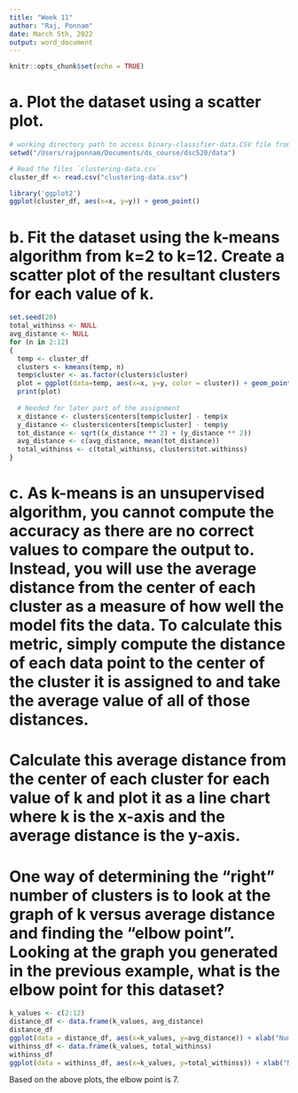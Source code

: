 ```yaml
---
title: "Week 11"
author: "Raj, Ponnam"
date: March 5th, 2022
output: word_document
---
```


```r
knitr::opts_chunk$set(echo = TRUE)

```
# a. Plot the dataset using a scatter plot.
```r

# working directory path to access binary-classifier-data.CSV file from local drive
setwd("/Users/rajponnam/Documents/ds_course/dsc520/data")

# Read the files `clustering-data.csv` 
cluster_df <- read.csv("clustering-data.csv")

library('ggplot2')
ggplot(cluster_df, aes(x=x, y=y)) + geom_point()

```
# b. Fit the dataset using the k-means algorithm from k=2 to k=12. Create a scatter plot of the resultant clusters for each value of k.
```r
set.seed(20)
total_withinss <- NULL
avg_distance <- NULL
for (n in 2:12)
{
  temp <- cluster_df
  clusters <- kmeans(temp, n)
  temp$cluster <- as.factor(clusters$cluster)
  plot = ggplot(data=temp, aes(x=x, y=y, color = cluster)) + geom_point() + geom_point(data = as.data.frame(clusters$centers), color = "black", size = 2) + ggtitle(paste("K-Means Plot for k =", n))
  print(plot)
  
  # Needed for later part of the assignment
  x_distance <- clusters$centers[temp$cluster] - temp$x
  y_distance <- clusters$centers[temp$cluster] - temp$y
  tot_distance <- sqrt((x_distance ** 2) + (y_distance ** 2))
  avg_distance <- c(avg_distance, mean(tot_distance))
  total_withinss <- c(total_withinss, clusters$tot.withinss)
}
```

# c. As k-means is an unsupervised algorithm, you cannot compute the accuracy as there are no correct values to compare the output to. Instead, you will use the average distance from the center of each cluster as a measure of how well the model fits the data. To calculate this metric, simply compute the distance of each data point to the center of the cluster it is assigned to and take the average value of all of those distances.

# Calculate this average distance from the center of each cluster for each value of k and plot it as a line chart where k is the x-axis and the average distance is the y-axis.

# One way of determining the “right” number of clusters is to look at the graph of k versus average distance and finding the “elbow point”. Looking at the graph you generated in the previous example, what is the elbow point for this dataset?

```r
k_values <- c(2:12)
distance_df <- data.frame(k_values, avg_distance)
distance_df
ggplot(data = distance_df, aes(x=k_values, y=avg_distance)) + xlab("Number of clusters (K)") + ylab("Average Distance") +  geom_point() + geom_line(color = "blue")
withinss_df <- data.frame(k_values, total_withinss)
withinss_df
ggplot(data = withinss_df, aes(x=k_values, y=total_withinss)) + xlab("Number of clusters (K)") + ylab("Total within-clusters sum of squares") + geom_point() + geom_line(color = "blue")

```

Based on the above plots, the elbow point is 7.
